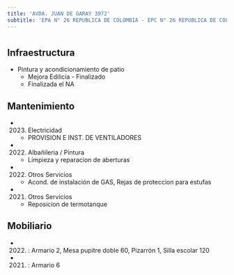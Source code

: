 ```yaml
---
title: 'AVDA. JUAN DE GARAY 3972'
subtitle: 'EPA N° 26 REPUBLICA DE COLOMBIA - EPC N° 26 REPUBLICA DE COLOMBIA'
---
```


#
## Infraestructura

* Pintura y acondicionamiento de patio 
    + Mejora Edilicia - Finalizado 
    + Finalizada el NA 






## Mantenimiento

*  (2023) Electricidad 
    + PROVISION E INST. DE VENTILADORES

*  (2022) Albañileria / Pintura 
    + Limpieza y reparacion de aberturas

*  (2022) Otros Servicios 
    + Acond. de instalación de GAS, Rejas de proteccion para estufas

*  (2021) Otros Servicios 
    + Reposicion de termotanque





## Mobiliario

*  (2022) : Armario 2, Mesa pupitre doble 60, Pizarrón 1, Silla escolar 120 

*  (2021) : Armario 6 



